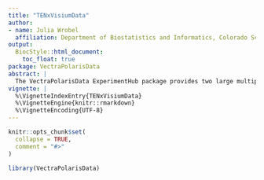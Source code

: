 ```yaml
---
title: "TENxVisiumData"
author:
- name: Julia Wrobel
  affiliation: Department of Biostatistics and Informatics, Colorado School of Public Health
output:
  BiocStyle::html_document:
    toc_float: true
package: VectraPolarisData
abstract: |
  The VectraPolarisData ExperimentHub package provides two large multiplex immunofluorescence datasets collected by Akoya Biosciences Vectra 3 and Vectra Polaris platforms. Image preprocessing (cell segmentation and phenotyping) was performed using  Inform software. Data cover are formatted into objects of class SpatialExperiment.
vignette: |
  %\VignetteIndexEntry{TENxVisiumData}
  %\VignetteEngine{knitr::rmarkdown}
  %\VignetteEncoding{UTF-8}
---
```



```r
knitr::opts_chunk$set(
  collapse = TRUE,
  comment = "#>"
)
```

```r
library(VectraPolarisData)
```
